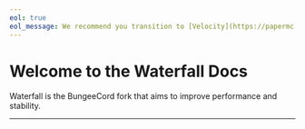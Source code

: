 ```yaml
---
eol: true
eol_message: We recommend you transition to [Velocity](https://papermc.io/software/velocity). For more information, see the [announcement](https://forums.papermc.io/threads/1088/).
---
```



# Welcome to the Waterfall Docs

Waterfall is the BungeeCord fork that aims to improve performance and stability.

---

<DocCardList items={useCurrentSidebarCategory().items} />
